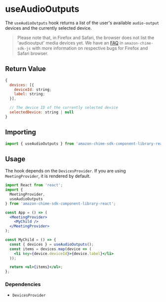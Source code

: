 
<Meta title="SDK Hooks/useAudioOutputs" />

# useAudioOutputs

The `useAudioOutputs` hook returns a list of the user's available `audio-output` devices and the currently selected device.
> Please note that, in Firefox and Safari, the browser does not list the 'audiooutput' media devices yet. We have an [FAQ](https://aws.github.io/amazon-chime-sdk-js/modules/faqs.html#i-am-unable-to-select-an-audio-output-device-in-some-browsers-is-this-a-known-issue) in
`amazon-chime-sdk-js` with more information on respective bugs for Firefox and Safari browser.

## Return Value

```javascript
{
  devices: [{
    deviceId: string;
    label: string;
  }],

  // The device ID of the currently selected device
  selectedDevice: string | null
}

```

## Importing

```javascript
import { useAudioOutputs } from 'amazon-chime-sdk-component-library-react';
```

## Usage

The hook depends on the `DevicesProvider`. If you are using `MeetingProvider`, it is rendered by default.

```jsx
import React from 'react';
import {
  MeetingProvider,
  useAudioOutputs
} from 'amazon-chime-sdk-component-library-react';

const App = () => (
  <MeetingProvider>
    <MyChild />
  </MeetingProvider>
);

const MyChild = () => {
  const { devices } = useAudioOutputs();
  const items = devices.map(device => (
    <li key={device.deviceId}>{device.label}</li>
  ));

  return <ul>{items}</ul>;
};
```

### Dependencies

- `DevicesProvider`
